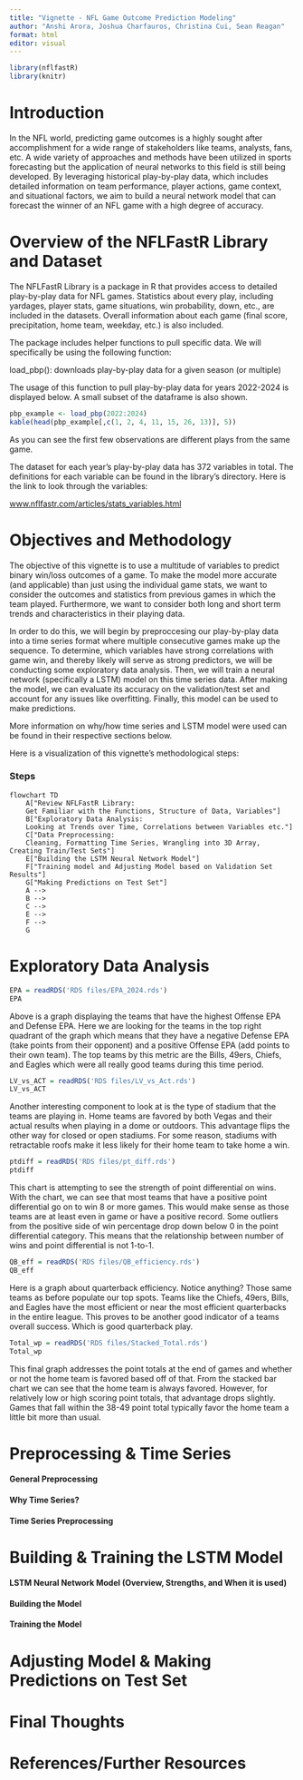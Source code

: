 ```yaml
---
title: "Vignette - NFL Game Outcome Prediction Modeling"
author: "Anshi Arora, Joshua Charfauros, Christina Cui, Sean Reagan"
format: html
editor: visual
---
```


```r
library(nflfastR)
library(knitr)
```

# Introduction

In the NFL world, predicting game outcomes is a highly sought after accomplishment for a wide range of stakeholders like teams, analysts, fans, etc. A wide variety of approaches and methods have been utilized in sports forecasting but the application of neural networks to this field is still being developed. By leveraging historical play-by-play data, which includes detailed information on team performance, player actions, game context, and situational factors, we aim to build a neural network model that can forecast the winner of an NFL game with a high degree of accuracy.

# Overview of the NFLFastR Library and Dataset

The NFLFastR Library is a package in R that provides access to detailed play-by-play data for NFL games. Statistics about every play, including yardages, player stats, game situations, win probability, down, etc., are included in the datasets. Overall information about each game (final score, precipitation, home team, weekday, etc.) is also included.

The package includes helper functions to pull specific data. We will specifically be using the following function:

load_pbp(): downloads play-by-play data for a given season (or multiple)

The usage of this function to pull play-by-play data for years 2022-2024 is displayed below. A small subset of the dataframe is also shown.

```r
pbp_example <- load_pbp(2022:2024)
kable(head(pbp_example[,c(1, 2, 4, 11, 15, 26, 13)], 5))
```

As you can see the first few observations are different plays from the same game.

The dataset for each year's play-by-play data has 372 variables in total. The definitions for each variable can be found in the library's directory. Here is the link to look through the variables:

[www.nflfastr.com/articles/stats_variables.html](https://www.nflfastr.com/articles/stats_variables.html)

# Objectives and Methodology

The objective of this vignette is to use a multitude of variables to predict binary win/loss outcomes of a game. To make the model more accurate (and applicable) than just using the individual game stats, we want to consider the outcomes and statistics from previous games in which the team played. Furthermore, we want to consider both long and short term trends and characteristics in their playing data.

In order to do this, we will begin by preproccesing our play-by-play data into a time series format where multiple consecutive games make up the sequence. To determine, which variables have strong correlations with game win, and thereby likely will serve as strong predictors, we will be conducting some exploratory data analysis. Then, we will train a neural network (specifically a LSTM) model on this time series data. After making the model, we can evaluate its accuracy on the validation/test set and account for any issues like overfitting. Finally, this model can be used to make predictions.

More information on why/how time series and LSTM model were used can be found in their respective sections below.

Here is a visualization of this vignette's methodological steps:

### Steps

```mermaid
flowchart TD
    A["Review NFLFastR Library: 
    Get Familiar with the Functions, Structure of Data, Variables"]
    B["Exploratory Data Analysis:
    Looking at Trends over Time, Correlations between Variables etc."]
    C["Data Preprocessing:
    Cleaning, Formatting Time Series, Wrangling into 3D Array, Creating Train/Test Sets"]
    E["Building the LSTM Neural Network Model"]
    F["Training model and Adjusting Model based on Validation Set Results"]
    G["Making Predictions on Test Set"]
    A --> 
    B --> 
    C -->
    E --> 
    F -->
    G
```

# Exploratory Data Analysis

```r
EPA = readRDS('RDS files/EPA_2024.rds')
EPA
```

Above is a graph displaying the teams that have the highest Offense EPA and Defense EPA. Here we are looking for the teams in the top right quadrant of the graph which means that they have a negative Defense EPA (take points from their opponent) and a positive Offense EPA (add points to their own team). The top teams by this metric are the Bills, 49ers, Chiefs, and Eagles which were all really good teams during this time period.

```r
LV_vs_ACT = readRDS('RDS files/LV_vs_Act.rds')
LV_vs_ACT
```

Another interesting component to look at is the type of stadium that the teams are playing in. Home teams are favored by both Vegas and their actual results when playing in a dome or outdoors. This advantage flips the other way for closed or open stadiums. For some reason, stadiums with retractable roofs make it less likely for their home team to take home a win.

```r
ptdiff = readRDS('RDS files/pt_diff.rds')
ptdiff
```

This chart is attempting to see the strength of point differential on wins. With the chart, we can see that most teams that have a positive point differential go on to win 8 or more games. This would make sense as those teams are at least even in game or have a positive record. Some outliers from the positive side of win percentage drop down below 0 in the point differential category. This means that the relationship between number of wins and point differential is not 1-to-1.

```r
QB_eff = readRDS('RDS files/QB_efficiency.rds')
QB_eff
```

Here is a graph about quarterback efficiency. Notice anything? Those same teams as before populate our top spots. Teams like the Chiefs, 49ers, Bills, and Eagles have the most efficient or near the most efficient quarterbacks in the entire league. This proves to be another good indicator of a teams overall success. Which is good quarterback play.

```r
Total_wp = readRDS('RDS files/Stacked_Total.rds')
Total_wp
```

This final graph addresses the point totals at the end of games and whether or not the home team is favored based off of that. From the stacked bar chart we can see that the home team is always favored. However, for relatively low or high scoring point totals, that advantage drops slightly. Games that fall within the 38-49 point total typically favor the home team a little bit more than usual.

# Preprocessing & Time Series

#### General Preprocessing

#### Why Time Series?

#### Time Series Preprocessing

# Building & Training the LSTM Model

#### LSTM Neural Network Model (Overview, Strengths, and When it is used)

#### Building the Model

#### Training the Model

# Adjusting Model & Making Predictions on Test Set

# Final Thoughts

# References/Further Resources
